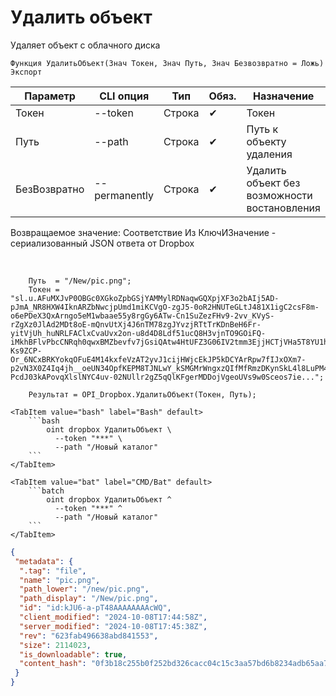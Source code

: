 ﻿---
sidebar_position: 7
---


# Удалить объект
 Удаляет объект с облачного диска



`Функция УдалитьОбъект(Знач Токен, Знач Путь, Знач Безвозвратно = Ложь) Экспорт`

  | Параметр | CLI опция | Тип | Обяз. | Назначение |
  |-|-|-|-|-|
  | Токен | --token | Строка | &#x2714; | Токен |
  | Путь | --path | Строка | &#x2714; | Путь к объекту удаления |
  | БезВозвратно | --permanently | Строка | &#x2714; | Удалить объект без возможности востановления |

  
  Возвращаемое значение:   Соответствие Из КлючИЗначение - сериализованный JSON ответа от Dropbox

<br/>




```bsl title="Пример использования для 1С:Предприятие/OneScript"
    Путь  = "/New/pic.png";
    Токен = "sl.u.AFuMXJvP0OBGc0XGkoZpbGSjYAMMylRDNaqwGQXpjXF3o2bAIj5AD-pJmA_NR8HXW4IknARZbNwcjpUmd1miKCVgO-zgJ5-0oR2HNUTeGLtJ481X1igC2csF8m-o6ePDeX3QxArngo5eM1wbaae55y8rgGy6ATw-Cn1SuZezFHv9-2vv_KVyS-rZgXz0JlAd2MDt8oE-mQnvUtXj4J6nTM78zgJYvzjRTtTrKDnBeH6Fr-yitVjUh_huNRLFAClxCvaUvx2on-u8d4D8Ldf51ucQ8H3vjnTO9GOiFQ-iMkhBFlvPbcCNRqh0qwxBMZbevfv7jGsiQAtw4HtUFZ3G06IV2tmm3EjjHCTjVHa5T8YU1h8EBoBcJjsd5NlINcB68UlGcu0sSSTHittqbb2-Ks9ZCP-Or_6NCxBRKYokqOFuE4M14kxfeVzAT2yvJ1cijHWjcEkJP5kDCYArRpw7fIJxOXm7-p2vN3X0Z4Iq4jh__oeUN34OpfKEPM8TJNLwY_kSMGMrWngxzQIfMfRmzDKynSkL4l8LuPM4YVmhFIh8NoYODkVlqWBfReA5bOuqDEwLiwpms0pz1mcE5d7ZjoB5jldaXzO3NbFdOtbeoiVqwQwbNaqm13BbWrIo0RMxfXGvy8J2dI9b9zYDgOU_c_xgMc_SW-PcdJ03kAPovqXlslNYC4uv-02NUllr2gZ5qQlKFgerMDDojVgeoUVs9w0Sceos7ie...";

    Результат = OPI_Dropbox.УдалитьОбъект(Токен, Путь);
```
    

 <Tabs>
  
    <TabItem value="bash" label="Bash" default>
        ```bash
            oint dropbox УдалитьОбъект \
              --token "***" \
              --path "/Новый каталог"
        ```
    </TabItem>
  
    <TabItem value="bat" label="CMD/Bat" default>
        ```batch
            oint dropbox УдалитьОбъект ^
              --token "***" ^
              --path "/Новый каталог"
        ```
    </TabItem>
</Tabs>


```json title="Результат"
{
 "metadata": {
  ".tag": "file",
  "name": "pic.png",
  "path_lower": "/new/pic.png",
  "path_display": "/New/pic.png",
  "id": "id:kJU6-a-pT48AAAAAAAAcWQ",
  "client_modified": "2024-10-08T17:44:58Z",
  "server_modified": "2024-10-08T17:45:38Z",
  "rev": "623fab496638abd841553",
  "size": 2114023,
  "is_downloadable": true,
  "content_hash": "0f3b18c255b0f252bd326cacc04c15c3aa57bd6b8234adb65aa7bb2987a65492"
 }
}
```
